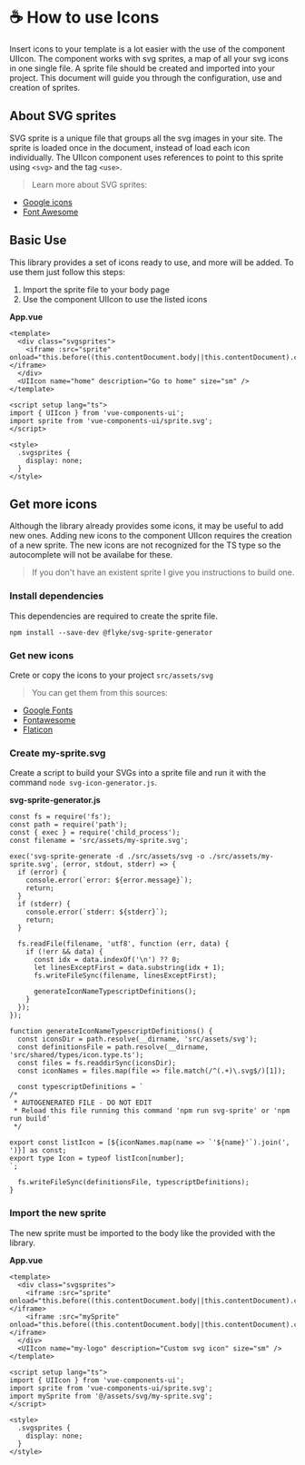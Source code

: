 
<Meta title="Docs/Icons"/>

# ☕ How to use Icons

Insert icons to your template is a lot easier with the use of the component UIIcon. The component works with svg sprites, a map of all your svg icons in one single file.
A sprite file should be created and imported into your project. This document will guide you through the configuration, use and creation of sprites.

## About SVG sprites

SVG sprite is a unique file that groups all the svg images in your site. The sprite is loaded once in the document, instead of load each icon individually. The UIIcon component uses references to point to this sprite using `<svg>` and the tag `<use>`.

> Learn more about SVG sprites:
- [Google icons](https://fonts.google.com/icons)
- [Font Awesome](https://fontawesome.com/v5/docs/web/advanced/svg-sprites)

## Basic Use

This library provides a set of icons ready to use, and more will be added. To use them just follow this steps:

1. Import the sprite file to your body page
2. Use the component UIIcon to use the listed icons

**App.vue**

```
<template>
  <div class="svgsprites">
    <iframe :src="sprite" onload="this.before((this.contentDocument.body||this.contentDocument).children[0]);this.remove()"></iframe>
  </div>
  <UIIcon name="home" description="Go to home" size="sm" />
</template>

<script setup lang="ts">
import { UIIcon } from 'vue-components-ui';
import sprite from 'vue-components-ui/sprite.svg';
</script>

<style>
  .svgsprites {
    display: none;
  }
</style>
```

## Get more icons

Although the library already provides some icons, it may be useful to add new ones.
Adding new icons to the component UIIcon requires the creation of a new sprite.
The new icons are not recognized for the TS type so the autocomplete will not be availabe for these.

> If you don't have an existent sprite I give you instructions to build one.

### Install dependencies

This dependencies are required to create the sprite file.

`npm install --save-dev @flyke/svg-sprite-generator`

### Get new icons

Crete or copy the icons to your project `src/assets/svg`

> You can get them from this sources:

- [Google Fonts](https://fonts.google.com/icons)
- [Fontawesome](https://fontawesome.com/icons)
- [Flaticon](https://www.flaticon.com/icons)

### Create my-sprite.svg

Create a script to build your SVGs into a sprite file and run it with the command `node svg-icon-generator.js`.

**svg-sprite-generator.js**

```
const fs = require('fs');
const path = require('path');
const { exec } = require('child_process');
const filename = 'src/assets/my-sprite.svg';

exec('svg-sprite-generate -d ./src/assets/svg -o ./src/assets/my-sprite.svg', (error, stdout, stderr) => {
  if (error) {
    console.error(`error: ${error.message}`);
    return;
  }
  if (stderr) {
    console.error(`stderr: ${stderr}`);
    return;
  }

  fs.readFile(filename, 'utf8', function (err, data) {
    if (!err && data) {
      const idx = data.indexOf('\n') ?? 0;
      let linesExceptFirst = data.substring(idx + 1);
      fs.writeFileSync(filename, linesExceptFirst);

      generateIconNameTypescriptDefinitions();
    }
  });
});

function generateIconNameTypescriptDefinitions() {
  const iconsDir = path.resolve(__dirname, 'src/assets/svg');
  const definitionsFile = path.resolve(__dirname, 'src/shared/types/icon.type.ts');
  const files = fs.readdirSync(iconsDir);
  const iconNames = files.map(file => file.match(/^(.+)\.svg$/)[1]);

  const typescriptDefinitions = `
/*
 * AUTOGENERATED FILE - DO NOT EDIT
 * Reload this file running this command 'npm run svg-sprite' or 'npm run build'
 */

export const listIcon = [${iconNames.map(name => `'${name}'`).join(', ')}] as const;
export type Icon = typeof listIcon[number];
`;

  fs.writeFileSync(definitionsFile, typescriptDefinitions);
}
```

### Import the new sprite

The new sprite must be imported to the body like the provided with the library.

**App.vue**

```
<template>
  <div class="svgsprites">
    <iframe :src="sprite" onload="this.before((this.contentDocument.body||this.contentDocument).children[0]);this.remove()"></iframe>
    <iframe :src="mySprite" onload="this.before((this.contentDocument.body||this.contentDocument).children[0]);this.remove()"></iframe>
  </div>
  <UIIcon name="my-logo" description="Custom svg icon" size="sm" />
</template>

<script setup lang="ts">
import { UIIcon } from 'vue-components-ui';
import sprite from 'vue-components-ui/sprite.svg';
import mySprite from '@/assets/svg/my-sprite.svg';
</script>

<style>
  .svgsprites {
    display: none;
  }
</style>
```